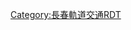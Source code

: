 {{Routemap
| title = 长春轨道交通1號線
| title-bg = {{长春轨道交通颜色|1}}
| title-color = #ffff
| collapsible = no
| inline = <includeonly>yes</includeonly>
| map =
\\uhCONTg~~ ~~ ~~ ~~{{rmr|Ricon=U|[[广通路站|广通路]]}}
\utKBHFa!~HUBaq\uhKBHFe!~HUBeq~~ ~~[[北环城路站|北环城路]]~~{{长春轨道交通线路名|8|N}}
utBHF~~ ~~[[庆丰路站 (长春市)|庆丰路]]
utBHF~~ ~~[[一匡街站|一匡街]]
\utENDEaq\utTINTt!~HUBa\utSTRq\utCONTfq~~ ~~[[长春站北站|长春站北]]~~{{长春轨道交通线路名|4|N}}~~{{rmr|Ricon=R|[[天工路站|天工路]]}}
LDER\CONTgq\umtKRZ!~HUBtl\BHFq!~HUBeq\CONTfq~~ ~~ ~~ ~~{{rint|cn|rail}}[[长春站]]
utCONTgq\utSTRq\utTINTt!~HUBe\utSTRq\utCONTfq~~ ~~[[长春站站|长春站]]~~{{长春轨道交通线路名|3|N}}~~{{rmr|Licon=L|Ricon=R|[[长影世纪城站|长影世纪城]]|[[伪满皇宫站|伪满皇宫]]}}
utBHF~~ ~~[[胜利公园站 (长春市)|胜利公园]]
utBHF~~ ~~[[人民广场站 (长春市)|人民广场]]
\utABZg2\utSTRc3!~POINTER3~~ ~~ ~~ ~~联络线往{{长春轨道交通线路名|2}}
utCONTgq\utSTRq\utTINTt!~utSTRc1\utABZq+4\utCONTfq~~ ~~[[解放大路站|解放大路]]~~{{长春轨道交通线路名|2|N}}~~{{rmr|Licon=L|Ricon=R|[[汽车公园站|汽车公园]]|[[东方广场站|东方广场]]}}
utBHF~~ ~~[[东北师大站|东北师大]]
utBHF~~ ~~[[工农广场站|工农广场]]
utBHF~~ ~~[[繁荣路站 (长春)|繁荣路]]
utCONTgq\utSTRq\utTINTt\utSTRq\utCONTfq~~ ~~[[卫星广场站|卫星广场]]~~{{长春轨道交通线路名|3|N}}~~{{rmr|Licon=L|Ricon=R|[[伪满皇宫站|伪满皇宫]]|[[长影世纪城站|长影世纪城]]}}
utBHF~~ ~~[[市政府站 (长春轨道交通)|市政府]]
utBHF~~ ~~[[华庆路站|华庆路]]
utBHF~~ ~~[[红嘴子站|红嘴子]]
\\utABZgl\utSTReq\uYRDaq~~ ~~ ~~ ~~[[永春车辆段]]
utENDEe~~ ~~ ~~ ~~预留延伸
| bottom = {{navbar|长春轨道交通RDT/1}}
}}
<noinclude>
{{Rdt intro|[[长春轨道交通1号线]]}}
[[Category:長春軌道交通RDT]]
</noinclude>